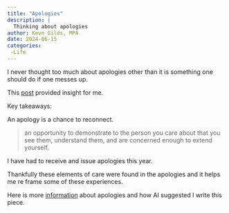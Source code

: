 ```yaml
---
title: "Apologies"
description: |
  Thinking about apologies
author: Kevn Gilds, MPA
date: 2024-06-15
categories:
 -Life
---
```


I never thought too much about apologies other than it is something one should do if one messes up.

This [post](https://seths.blog/2024/06/the-half-apology/) provided insight for me.

Key takeaways:

An apology is a chance to reconnect.

> an opportunity to demonstrate to the person you care about that you see
> them, understand them, and are concerned enough to extend yourself.

I have had to receive and issue apologies this year.

Thankfully these elements of care were found in the apologies and it helps me re frame some of these experiences.

Here is more [information](https://www.perplexity.ai/search/Please-review-as-L1sse5mmQku5IJz.KDzZIA#1) about apologies and how AI suggested I write this piece.
